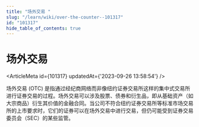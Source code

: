 ```yaml
---
title: "场外交易 "
slug: "/learn/wiki/over-the-counter--101317"
id: "101317"
hide_table_of_contents: true
---
```



# 场外交易 

<ArticleMeta id={101317} updatedAt={'2023-09-26 13:58:54'} />
<div className='border-solid border-b border-t-0 my-4 border-[var(--ifm-color-gray-300)]' />

场外交易 (OTC) 是指通过经纪商网络而非像纽约证券交易所这样的集中式交易所进行证券交易的过程。场外交易可以涉及股票、债券和衍生品，即从基础资产（如大宗商品）衍生其价值的金融合同。当公司不符合纽约证券交易所等标准市场交易所的上市要求时，它们的证券可以在场外交易中进行交易，但仍可能受到证券交易委员会（SEC）的某些监管。
